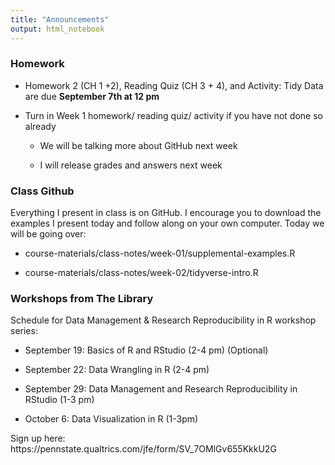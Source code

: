 ```yaml
---
title: "Announcements"
output: html_notebook
---
```



### Homework 

- Homework 2 (CH 1 +2), Reading Quiz (CH 3 + 4), and Activity: Tidy Data are due **September 7th at 12 pm ** 

- Turn in Week 1 homework/ reading quiz/ activity if you have not done so already  

  - We will be talking more about GitHub next week
  
  - I will release grades and answers next week
  
### Class Github

Everything I present in class is on GitHub. I encourage you to download the examples I present today and follow along on your own computer. Today we will be going over: 

- course-materials/class-notes/week-01/supplemental-examples.R

-  course-materials/class-notes/week-02/tidyverse-intro.R
  
### Workshops from The Library 

Schedule for Data Management & Research Reproducibility in R workshop series:
 
- September 19: Basics of R and RStudio (2-4 pm) (Optional)

- September 22: Data Wrangling in R (2-4 pm)

- September 29: Data Management and Research Reproducibility in RStudio (1-3 pm)

- October 6: Data Visualization in R (1-3pm)

Sign up here: https://pennstate.qualtrics.com/jfe/form/SV_7OMlGv655KkkU2G